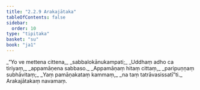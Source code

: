 ```yaml
---
title: "2.2.9 Arakajātaka"
tableOfContents: false
sidebar:
  order: 10
type: "tipitaka"
basket: "su"
book: "ja1"
---
```



<DynamicBreadcrumb />

<Division number="37" book="ja1" bookNo="22" page="191">

<Paragraph number="398" type="verses" book="ja1">
_“Yo ve mettena cittena,_  
_sabbalokānukampati;_  
_Uddhaṃ adho ca tiriyaṃ,_  
_appamāṇena sabbaso._  

</Paragraph>

</Division>
<Division number="38" book="ja1" bookNo="22" page="191">

<Paragraph number="399" type="verses" book="ja1">
_Appamāṇaṃ hitaṃ cittaṃ,_  
_paripuṇṇaṃ subhāvitaṃ;_  
_Yaṃ pamāṇakataṃ kammaṃ,_  
_na taṃ tatrāvasissatī”ti._  


</Paragraph>
</Division>

<Paragraph number="400" type="center" book="ja1">
Arakajātakaṃ navamaṃ.
</Paragraph>